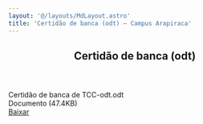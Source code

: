 ```yaml
---
layout: '@/layouts/MdLayout.astro'
title: 'Certidão de banca (odt) — Campus Arapiraca'
---
```



<span></span>
<article id="content">
<header>

<h1>
         Certidão de banca (odt)
        </h1>


</header>
<div id="viewlet-above-content-body">
</div>
<div id="content-core">
<div id="fileview">
<div class="head">
<div class="name">
<div class="details" style="display:inline-block; padding:0">
            Certidão de banca de TCC-odt.odt
            <br/>
            Documento 
                            (47.4KB)
           </div>
</div>
<a class="btn btn-more-blue float-end" href="https://arapiraca.ufal.br/graduacao/ciencia-da-computacao/documentos/tcc/documentos-para-o-orientador/certidao-de-banca-de-tcc-odt.odt/%40%40download/file/Certida%25CC%2583o%2520de%2520banca%2520de%2520TCC-odt.odt">
           Baixar
          </a>
</div>
</div>
</div>
<div id="viewlet-below-content-body">
</div>
</article>